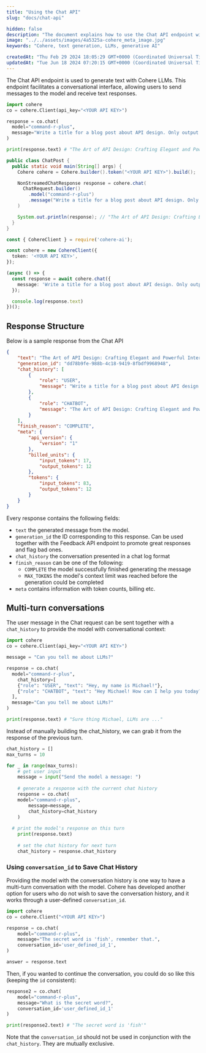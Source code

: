 ```yaml
---
title: "Using the Chat API"
slug: "docs/chat-api"

hidden: false 
description: "The document explains how to use the Chat API endpoint with Cohere LLMs to generate text responses in a conversational interface, including examples in Python, Java, and TypeScript. It also covers response structure, multi-turn conversations, and using a `conversation_id` to save chat history."
image: "../../assets/images/4a5325a-cohere_meta_image.jpg"  
keywords: "Cohere, text generation, LLMs, generative AI"

createdAt: "Thu Feb 29 2024 18:05:29 GMT+0000 (Coordinated Universal Time)"
updatedAt: "Tue Jun 18 2024 07:20:15 GMT+0000 (Coordinated Universal Time)"
---
```

The Chat API endpoint is used to generate text with Cohere LLMs. This endpoint facilitates a conversational interface, allowing users to send messages to the model and receive text responses.

```python
import cohere
co = cohere.Client(api_key="<YOUR API KEY>")

response = co.chat(
  model="command-r-plus",
  message="Write a title for a blog post about API design. Only output the title text."
)

print(response.text) # "The Art of API Design: Crafting Elegant and Powerful Interfaces"
```
```java
public class ChatPost {
  public static void main(String[] args) {
    Cohere cohere = Cohere.builder().token("<YOUR API KEY>").build();

    NonStreamedChatResponse response = cohere.chat(
      ChatRequest.builder()
      	.model("command-r-plus")
      	.message("Write a title for a blog post about API design. Only output the title text.")
    )

    System.out.println(response); // "The Art of API Design: Crafting Elegant and Powerful Interfaces"
  }
}
```
```typescript
const { CohereClient } = require('cohere-ai');

const cohere = new CohereClient({
  token: '<YOUR API KEY>',
});

(async () => {
  const response = await cohere.chat({
    message: 'Write a title for a blog post about API design. Only output the title text.',
  });

  console.log(response.text)
})();
```

## Response Structure

Below is a sample response from the Chat API

```json
{
    "text": "The Art of API Design: Crafting Elegant and Powerful Interfaces",
    "generation_id": "dd78b9fe-988b-4c18-9419-8fbdf9968948",
    "chat_history": [
        {
            "role": "USER",
            "message": "Write a title for a blog post about API design. Only output the title text."
        },
        {
            "role": "CHATBOT",
            "message": "The Art of API Design: Crafting Elegant and Powerful Interfaces"
        }
    ],
    "finish_reason": "COMPLETE",
    "meta": {
        "api_version": {
            "version": "1"
        },
        "billed_units": {
            "input_tokens": 17,
            "output_tokens": 12
        },
        "tokens": {
            "input_tokens": 83,
            "output_tokens": 12
        }
    }
}
```

Every response contains the following fields:

- `text` the generated message from the model.
- `generation_id` the ID corresponding to this response. Can be used together with the Feedback API endpoint to promote great responses and flag bad ones.
- `chat_history` the conversation presented in a chat log format
- `finish_reason` can be one of the following:
  - `COMPLETE` the model successfully finished generating the message
  - `MAX_TOKENS` the model's context limit was reached before the generation could be completed
- `meta` contains information with token counts, billing etc.

## Multi-turn conversations

The user message in the Chat request can be sent together with a `chat_history` to provide the model with conversational context:

```python
import cohere
co = cohere.Client(api_key="<YOUR API KEY>")

message = "Can you tell me about LLMs?"

response = co.chat(
  model="command-r-plus",
	chat_history=[
    {"role": "USER", "text": "Hey, my name is Michael!"},
    {"role": "CHATBOT", "text": "Hey Michael! How can I help you today?"},
  ],
  message="Can you tell me about LLMs?"
)

print(response.text) # "Sure thing Michael, LLMs are ..."
```

Instead of manually building the chat_history, we can grab it from the response of the previous turn.

```python
chat_history = []
max_turns = 10

for _ in range(max_turns):
	# get user input
	message = input("Send the model a message: ")
	
	# generate a response with the current chat history
	response = co.chat(
    model="command-r-plus",
		message=message,
		chat_history=chat_history
	)
  
  # print the model's response on this turn  
	print(response.text)
  
	# set the chat history for next turn
	chat_history = response.chat_history 

```

### Using `conversation_id` to Save Chat History

Providing the model with the conversation history is one way to have a multi-turn conversation with the model. Cohere has developed another option for users who do not wish to save the conversation history, and it works through a user-defined `conversation_id`. 

```python
import cohere
co = cohere.Client("<YOUR API KEY>")

response = co.chat(
	model="command-r-plus",
	message="The secret word is 'fish', remember that.",
	conversation_id='user_defined_id_1',
)

answer = response.text
```

Then, if you wanted to continue the conversation, you could do so like this (keeping the `id` consistent):

```python
response2 = co.chat(
	model="command-r-plus",
	message="What is the secret word?",
	conversation_id='user_defined_id_1'
)

print(response2.text) # "The secret word is 'fish'"
```

Note that the `conversation_id` should not be used in conjunction with the `chat_history`. They are mutually exclusive.

